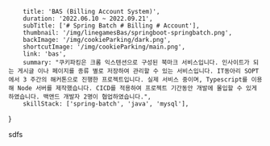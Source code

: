         title: 'BAS (Billing Account System)',
        duration: '2022.06.10 ~ 2022.09.21',
        subTitle: ['# Spring Batch # Billing # Account'],
        thumbnail: '/img/linegamesBas/springboot-springbatch.png',
        backImage: '/img/cookieParking/dark.png',
        shortcutImage: '/img/cookieParking/main.png',
        link: 'bas',
        summary: "쿠키파킹은 크롬 익스텐션으로 구성된 북마크 서비스입니다. 인사이트가 되는 게시글 이나 페이지를 종류 별로 저장하여 관리할 수 있는 서비스입니다. IT동아리 SOPT에서 3 주간의 해커톤으로 진행한 프로젝트입니다. 실제 서비스 중이며, Typescript를 이용해 Node 서버를 제작했습니다. CICD를 적용하여 프로젝트 기간동안 개발에 몰입할 수 있게 하였습니다. 백앤드 개발자 2명이 협업하였습니다.",
        skillStack: ['spring-batch', 'java', 'mysql'],
}

<div>
        <section>
                <p>sdfs</p>
        </section>
</div>
